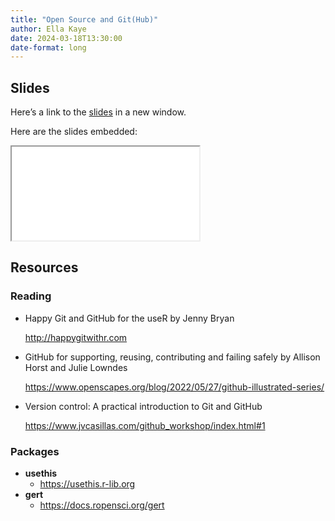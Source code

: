 ```yaml
---
title: "Open Source and Git(Hub)"
author: Ella Kaye
date: 2024-03-18T13:30:00
date-format: long
---
```


## Slides

Here's a link to the [slides](/slides/04-github/index.qmd){target="_blank"} in a new window. 

Here are the slides embedded:

<iframe class="slide-deck ar3x2" src="/slides/04-github/index.html" title="04-github slides">
</iframe>

## Resources

### Reading

- Happy Git and GitHub for the useR by Jenny Bryan

  <http://happygitwithr.com>

- GitHub for supporting, reusing, contributing and failing safely by Allison Horst and Julie Lowndes
  
  <https://www.openscapes.org/blog/2022/05/27/github-illustrated-series/>

- Version control: A practical introduction to Git and GitHub

  <https://www.jvcasillas.com/github_workshop/index.html#1>


### Packages

- **usethis**
  - <https://usethis.r-lib.org>
  
- **gert**
  - <https://docs.ropensci.org/gert>